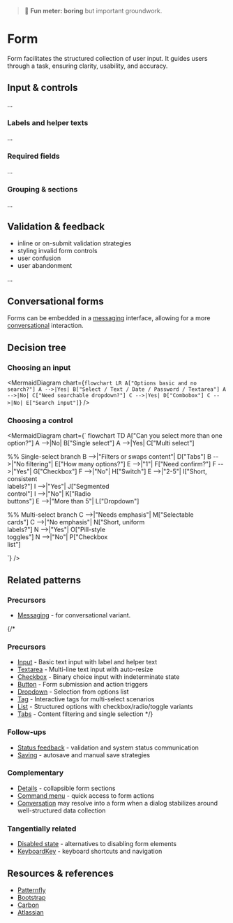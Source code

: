 
<Meta of={FormStories} />

> 🥱 **Fun meter: boring** but important groundwork.

# Form

Form facilitates the structured collection of user input. It guides users through a task, ensuring clarity, usability, and accuracy.

## Input & controls

...

### Labels and helper texts

...

### Required fields

...

### Grouping & sections

...

## Validation & feedback

- inline or on-submit validation strategies
- styling invalid form controls
- user confusion
- user abandonment

...

## Conversational forms

Forms can be embedded in a [messaging](../?path=/docs/compositions-messaging--docs) interface, allowing for a more [conversational](../?path=/docs/patterns-conversation--docs) interaction.

<Story of={FormStories.Conversational} />

## Decision tree

### Choosing an input

<MermaidDiagram chart={`
flowchart LR
  A["Options basic and no search?"]
  A -->|Yes| B["Select / Text / Date / Password / Textarea"]
  A -->|No| C["Need searchable dropdown?"]
  C -->|Yes| D["Combobox"]
  C -->|No| E["Search input"]
`} />

### Choosing a control

<MermaidDiagram chart={`
flowchart TD
  A["Can you select more than one option?"]
  A -->|No| B["Single select"]
  A -->|Yes| C["Multi select"]

  %% Single-select branch
  B -->|"Filters or swaps content"| D["Tabs"]
  B -->|"No filtering"| E["How many options?"]
  E -->|"1"| F["Need confirm?"]
  F -->|"Yes"| G["Checkbox"]
  F -->|"No"| H["Switch"]
  E -->|"2-5"| I["Short, consistent<br/>labels?"]
  I -->|"Yes"| J["Segmented<br/>control"]
  I -->|"No"| K["Radio<br/>buttons"]
  E -->|"More than 5"| L["Dropdown"]

  %% Multi-select branch
  C -->|"Needs emphasis"| M["Selectable<br/>cards"]
  C -->|"No emphasis"| N["Short, uniform<br/>labels?"]
  N -->|"Yes"| O["Pill-style<br/>toggles"]
  N -->|"No"| P["Checkbox<br/>list"]

`} />

## Related patterns

### Precursors
- [Messaging](../?path=/docs/compositions-messaging--docs) - for conversational variant.

{/*
### Precursors
- [Input](../?path=/docs/primitives-input--docs) - Basic text input with label and helper text
- [Textarea](../?path=/docs/primitives-textarea--docs) - Multi-line text input with auto-resize
- [Checkbox](../?path=/docs/primitives-checkbox--docs) - Binary choice input with indeterminate state
- [Button](../?path=/docs/primitives-button--docs) - Form submission and action triggers
- [Dropdown](../?path=/docs/components-dropdown--docs) - Selection from options list
- [Tag](../?path=/docs/primitives-tag--docs) - Interactive tags for multi-select scenarios
- [List](../?path=/docs/components-list--docs) - Structured options with checkbox/radio/toggle variants
- [Tabs](../?path=/docs/components-tabs--docs) - Content filtering and single selection
*/}

### Follow-ups
- [Status feedback](../?path=/docs/patterns-status-feedback--docs) - validation and system status communication
- [Saving](../?path=/docs/patterns-states-saving--docs) - autosave and manual save strategies

### Complementary
- [Details](../?path=/docs/primitives-details--docs) - collapsible form sections
- [Command menu](../?path=/docs/patterns-command-menu--docs) - quick access to form actions
- [Conversation](../?path=/docs/patterns-conversation--docs) may resolve into a form when a dialog stabilizes around well-structured data collection

### Tangentially related
- [Disabled state](../?path=/docs/patterns-states-disabled-state--docs) - alternatives to disabling form elements
- [KeyboardKey](../?path=/docs/primitives-keyboardkey--docs) - keyboard shortcuts and navigation

## Resources & references
- [Patternfly](https://www.patternfly.org/components/forms/form/)
- [Bootstrap](https://getbootstrap.com/docs/5.3/forms/overview/)
- [Carbon](https://carbondesignsystem.com/components/form/usage/)
- [Atlassian](https://atlassian.design/components/form/)